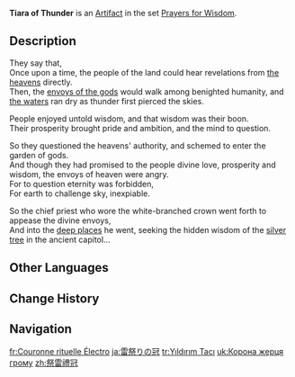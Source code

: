 {{Artifact Infobox
|image = Item Tiara of Thunder.png
|set   = Prayers for Wisdom
|piece = Circlet of Logos
}}
{{Description|A tiara worn by those tasked with offering sacrifices in ancient times. Because it harkened the call of thunder year in and year out, it possesses remarkable resistance.}}
'''Tiara of Thunder''' is an [[Artifact]] in the set [[Prayers for Wisdom]].

==Description==
They say that,<br>Once upon a time, the people of the land could hear revelations from [[Celestia|the heavens]] directly.<br>Then, the [[Angel|envoys of the gods]] would walk among benighted humanity, and [[Prayers for Destiny|the waters]] ran dry as thunder first pierced the skies.

People enjoyed untold wisdom, and that wisdom was their boon.<br>Their prosperity brought pride and ambition, and the mind to question.

So they questioned the heavens' authority, and schemed to enter the garden of gods.<br>And though they had promised to the people divine love, prosperity and wisdom, the envoys of heaven were angry.<br>For to question eternity was forbidden,<br>For earth to challenge sky, inexpiable.

So the chief priest who wore the white-branched crown went forth to appease the divine envoys,<br>And into the [[Domain|deep places]] he went, seeking the hidden wisdom of the [[Irminsul|silver tree]] in the ancient capitol...

==Other Languages==
{{Other Languages
|en      = Tiara of Thunder
|zhs     = 祭雷礼冠
|zhs_rm  = Jì Léi Lǐ Guān
|zht     = 祭雷禮冠
|zht_rm  = Jì Léi Lǐ Guān
|zh_tl   = Thunder Sacrifice Ritual Crown
|ja      = 雷祭りの冠
|ja_rm   = Kaminari Matsuri no Kanmuri
|ja_tl   = Thunder Ritual Crown
|ko      = 제뢰의 관
|ko_rm   = Jeroe-ui Gwan
|ko_tl   = Crown of Thunder Ritual
|es      = Diadema del Trueno
|es_tl   = Thunder Diadem
|fr      = Couronne rituelle Électro
|fr_tl   = Electro Ritual Crown
|ru      = Тиара грома
|ru_tl   = Tiara of Thunder
|th      = Tiara of Thunder
|vi      = Nón Tế Lôi
|vi_tl   = 
|de      = Blitzopferdiadem
|de_tl   = Lightning Offering Diadem
|id      = Tiara of Thunder
|pt      = Coroa do Ritual Electro
|pt_tl   = 
|tr      = Yıldırım Tacı
|tr_tl   = 
|it      = Tiara dei tuoni
|it_tl   = 
}}

==Change History==
{{Change History|1.0}}

==Navigation==
{{Artifact Set Navbox|Prayers for Wisdom}}

[[fr:Couronne rituelle Électro]]
[[ja:雷祭りの冠]]
[[tr:Yıldırım Tacı]]
[[uk:Корона жерця грому]]
[[zh:祭雷禮冠]]